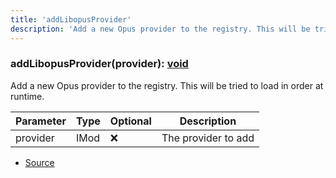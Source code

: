 ```yaml
---
title: 'addLibopusProvider'
description: 'Add a new Opus provider to the registry. This will be tried to load in order at runtime.'
---
```


### addLibopusProvider(provider): [void](https://developer.mozilla.org/en-US/docs/Web/JavaScript/Reference/Global_Objects/undefined)

Add a new Opus provider to the registry. This will be tried to load in order at runtime.

| Parameter | Type | Optional | Description         |
| --------- | ---- | -------- | ------------------- |
| provider  | IMod | ❌       | The provider to add |

- [Source](https://github.com/androz2091/discord-player/blob/ce04b3f4c6671029ce4d4aa9090e56ac7e7f5666/packages/opus/src/OpusEncoder.ts#L136)
